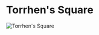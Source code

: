 

# Torrhen's Square

<Image src="https://cdn.sanity.io/images/1as7cn02/production/d5a471f049ede7d175cccc7ed58d23e773db4bff-1680x987.png?w=976&h=350&fit=crop&crop=center&auto=format" alt="Torrhen's Square" width={976} height={350}  />

<ProjectDetails
  region="North"
  house="House Tallhart"
  type="Castle"
  status="Completed"
  warp="/warp torrhenssqaure"
  projectLead="Dav4"
  dateStarted="December 30, 2013"
  dateCompleted="December 30, 2013"
/>

